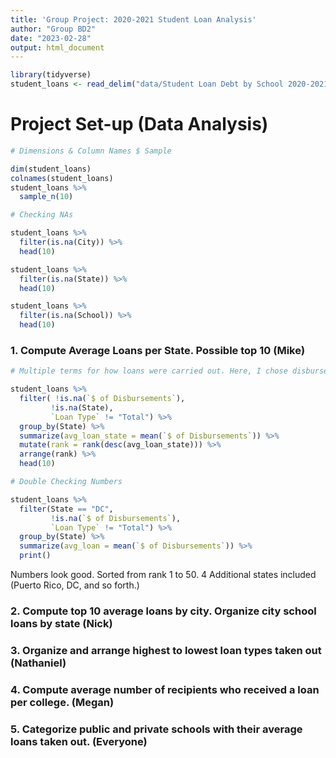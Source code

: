 ```yaml
---
title: 'Group Project: 2020-2021 Student Loan Analysis'
author: "Group BD2"
date: "2023-02-28"
output: html_document
---
```


```r
library(tidyverse)
student_loans <- read_delim("data/Student Loan Debt by School 2020-2021.csv")
```

# Project Set-up (Data Analysis)
```r
# Dimensions & Column Names $ Sample 

dim(student_loans)
colnames(student_loans)
student_loans %>% 
  sample_n(10)

```
```r
# Checking NAs

student_loans %>% 
  filter(is.na(City)) %>% 
  head(10)

student_loans %>%
  filter(is.na(State)) %>% 
  head(10) 

student_loans %>% 
  filter(is.na(School)) %>% 
  head(10)
```



### 1. Compute Average Loans per State. Possible top 10 (Mike)

```r
# Multiple terms for how loans were carried out. Here, I chose disbursement. 

student_loans %>% 
  filter( !is.na(`$ of Disbursements`),
         !is.na(State),
         `Loan Type` != "Total") %>% 
  group_by(State) %>% 
  summarize(avg_loan_state = mean(`$ of Disbursements`)) %>% 
  mutate(rank = rank(desc(avg_loan_state))) %>% 
  arrange(rank) %>% 
  head(10)
```

```r
# Double Checking Numbers

student_loans %>% 
  filter(State == "DC", 
         !is.na(`$ of Disbursements`),
         `Loan Type` != "Total") %>% 
  group_by(State) %>% 
  summarize(avg_loan = mean(`$ of Disbursements`)) %>% 
  print()
```

Numbers look good. Sorted from rank 1 to 50. 4 Additional states
included (Puerto Rico, DC, and so forth.)


### 2. Compute top 10 average loans by city. Organize city school loans by state (Nick)



### 3. Organize and arrange highest to lowest loan types taken out (Nathaniel)



### 4. Compute average number of recipients who received a loan per college. (Megan)



### 5. Categorize public and private schools with their average loans taken out. (Everyone)

